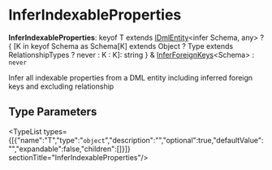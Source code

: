 
# InferIndexableProperties

 **InferIndexableProperties**: keyof T extends [IDmlEntity](../../interfaces/types.DmlTypes.IDmlEntity/page.mdx)&#60;infer Schema, any&#62; ? &#123; [K in keyof Schema as Schema[K] extends Object ? Type extends RelationshipTypes ? never : K : K]: string &#125; & [InferForeignKeys](../types.DmlTypes.InferForeignKeys/page.mdx)&#60;Schema&#62; : `never`

Infer all indexable properties from a DML entity including inferred foreign keys and excluding relationship

## Type Parameters

<TypeList types={[{"name":"T","type":"`object`","description":"","optional":true,"defaultValue":"","expandable":false,"children":[]}]}  sectionTitle="InferIndexableProperties"/>
